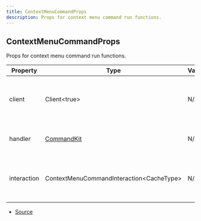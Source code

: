 ```yaml
---
title: ContextMenuCommandProps
description: Props for context menu command run functions.
---
```


## ContextMenuCommandProps

Props for context menu command run functions.

| Property | Type | Value | Description |
| ----------- | ----------- | ----------- | ----------- |
| client | Client\<true> | N/A | The Discord.js client object that CommandKit is handling. |
| handler | [CommandKit](/docs/classes/CommandKit) | N/A | The current CommandKit handler instance. |
| interaction | ContextMenuCommandInteraction\<CacheType> | N/A | The current context menu command interaction object. |


- [Source](https://github.com/underctrl-io/commandkit/blob/fe9b9d88f8541b4758cc813e8505d26748e6e5bd/packages/commandkit/src/types.ts#L166)